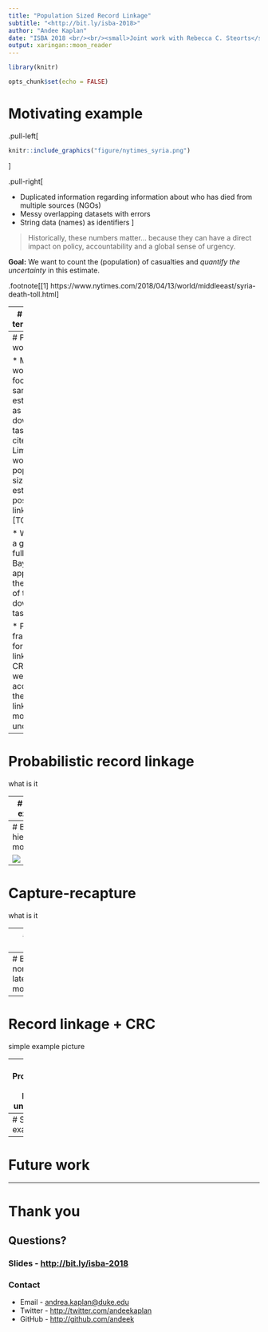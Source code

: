 ```yaml
---
title: "Population Sized Record Linkage"
subtitle: "<http://bit.ly/isba-2018>"
author: "Andee Kaplan"
date: "ISBA 2018 <br/><br/><small>Joint work with Rebecca C. Steorts</small>"
output: xaringan::moon_reader
---
```


```r
library(knitr)

opts_chunk$set(echo = FALSE)
```

# Motivating example

.pull-left[
```r
knitr::include_graphics("figure/nytimes_syria.png")
```
]

.pull-right[

- Duplicated information regarding information about who has died from multiple sources (NGOs)
- Messy overlapping datasets with errors
- String data (names) as identifiers
]

 >  Historically, these numbers matter... because they can have a direct impact on policy, accountability and a global sense of urgency.
 
 **Goal:** We want to count the (population) of casualties and *quantify the uncertainty* in this estimate.

.footnote[[1] https://www.nytimes.com/2018/04/13/world/middleeast/syria-death-toll.html]

---
# General terminology

![](figure/overall_process.png)

* *Record linkage* is merging together multiple datasets that have duplicate entries (often in the absence of a unique identifier). 

* A *downstream task* is inference, prediction, or post-linkage analysis on the linked data. 
  - Examples: regression, clustering, small area estimation, sample size estimation, population size estimation, etc.

* *Capture-recapture (CRC)* is a method used to estimate a closed population's size through the use of mark-release-recapture.



---
# Proposed work

* Much work has focused on sample size estimation as the downstream task [TODO: cite]
  - Limited work on population size estimation post-linkage [TODO: cite]

* We look at a general fully Bayesian approach, in the context of the downstream task

* Provide framework for record linkage and CRC, where we crucially account for the record linkage and model uncertainty 

---
# Probabilistic record linkage

what is it

---
# Simple example

picture example showing latent clustering idea

---
# Bayesian hierarchical model

![](figure/recordLinkage_graphicalModel.svg)

---
# Capture-recapture

what is it

---
# Simple example

small example picture + contingency table

---
# Bayesian nonparametric latent class model

---
# Record linkage + CRC
 
simple example picture

---
# Propagating record linkage uncertainty


---
# Simulated example

---
# Future work

---
# Thank you

## Questions?

### Slides - <http://bit.ly/isba-2018>

### Contact

* Email - <andrea.kaplan@duke.edu>
* Twitter - <http://twitter.com/andeekaplan>
* GitHub - <http://github.com/andeek>